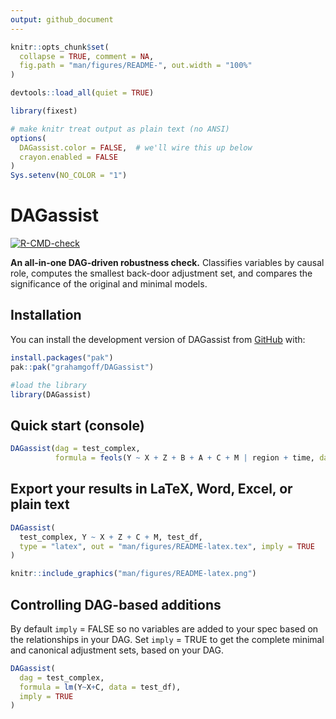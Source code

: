 ```yaml
---
output: github_document
---
```


<!-- README.md is generated from README.Rmd. Please edit that file -->

```r
knitr::opts_chunk$set(
  collapse = TRUE, comment = NA,
  fig.path = "man/figures/README-", out.width = "100%"
)

devtools::load_all(quiet = TRUE)

library(fixest)
```

```r
# make knitr treat output as plain text (no ANSI)
options(
  DAGassist.color = FALSE,  # we'll wire this up below
  crayon.enabled = FALSE
)
Sys.setenv(NO_COLOR = "1")
```

# DAGassist

<!-- badges: start -->
[![R-CMD-check](https://github.com/grahamgoff/DAGassist/actions/workflows/R-CMD-check.yaml/badge.svg)](https://github.com/grahamgoff/DAGassist/actions/workflows/R-CMD-check.yaml)
<!-- badges: end -->

**An all-in-one DAG-driven robustness check.**
Classifies variables by causal role, computes the smallest back-door adjustment set, and compares the significance of the original and minimal models.


## Installation

You can install the development version of DAGassist from [GitHub](https://github.com/) with:

```r
install.packages("pak")
pak::pak("grahamgoff/DAGassist")

#load the library
library(DAGassist) 
```

## Quick start (console)

```r
DAGassist(dag = test_complex, 
          formula = feols(Y ~ X + Z + B + A + C + M | region + time, data = test_df))
```

## Export your results in LaTeX, Word, Excel, or plain text

```r
DAGassist(
  test_complex, Y ~ X + Z + C + M, test_df,
  type = "latex", out = "man/figures/README-latex.tex", imply = TRUE
)
```

```r
knitr::include_graphics("man/figures/README-latex.png")
```

## Controlling DAG-based additions

By default `imply` = FALSE so no variables are added to your spec based on the
relationships in your DAG. Set `imply` = TRUE to get the complete minimal and 
canonical adjustment sets, based on your DAG.

```r
DAGassist(
  dag = test_complex,
  formula = lm(Y~X+C, data = test_df),
  imply = TRUE
)
```


